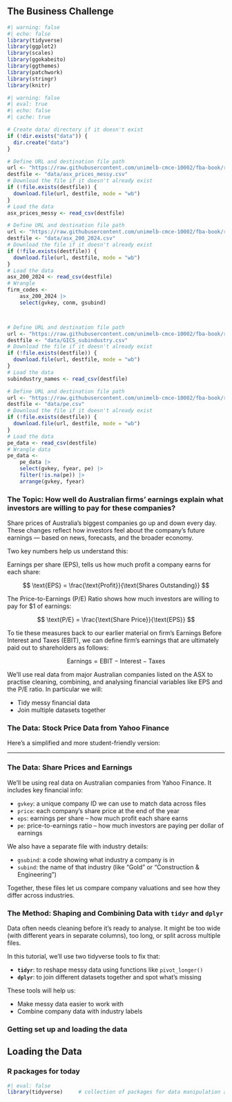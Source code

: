 ## The Business Challenge

```r
#| warning: false
#| echo: false
library(tidyverse)
library(ggplot2)
library(scales) 
library(ggokabeito)
library(ggthemes) 
library(patchwork) 
library(stringr)
library(knitr)
```

```r
#| warning: false
#| eval: true
#| echo: false
#| cache: true

# Create data/ directory if it doesn't exist
if (!dir.exists("data")) {
  dir.create("data")
}

# Define URL and destination file path
url <- "https://raw.githubusercontent.com/unimelb-cmce-10002/fba-book/refs/heads/main/data/asx_200_2024.csv"
destfile <- "data/asx_prices_messy.csv"
# Download the file if it doesn't already exist
if (!file.exists(destfile)) {
  download.file(url, destfile, mode = "wb")
}
# Load the data
asx_prices_messy <- read_csv(destfile)

# Define URL and destination file path
url <- "https://raw.githubusercontent.com/unimelb-cmce-10002/fba-book/refs/heads/main/data/asx_200_2024.csv"
destfile <- "data/asx_200_2024.csv"
# Download the file if it doesn't already exist
if (!file.exists(destfile)) {
  download.file(url, destfile, mode = "wb")
}
# Load the data
asx_200_2024 <- read_csv(destfile)
# Wrangle
firm_codes <- 
    asx_200_2024 |> 
    select(gvkey, conm, gsubind)



# Define URL and destination file path
url <- "https://raw.githubusercontent.com/unimelb-cmce-10002/fba-book/refs/heads/main/data/asx_200_2024.csv"
destfile <- "data/GICS_subindustry.csv"
# Download the file if it doesn't already exist
if (!file.exists(destfile)) {
  download.file(url, destfile, mode = "wb")
}
# Load the data
subindustry_names <- read_csv(destfile)

# Define URL and destination file path
url <- "https://raw.githubusercontent.com/unimelb-cmce-10002/fba-book/refs/heads/main/data/asx_200_2024.csv"
destfile <- "data/pe.csv"
# Download the file if it doesn't already exist
if (!file.exists(destfile)) {
  download.file(url, destfile, mode = "wb")
}
# Load the data
pe_data <- read_csv(destfile)
# Wrangle data
pe_data <- 
    pe_data |> 
    select(gvkey, fyear, pe) |>
    filter(!is.na(pe)) |> 
    arrange(gvkey, fyear)

```

### The Topic: How well do Australian firms' earnings explain what investors are willing to pay for these companies? {.unnumbered}

Share prices of Australia’s biggest companies go up and down every day. These changes reflect how investors feel about the company’s future earnings — based on news, forecasts, and the broader economy.

Two key numbers help us understand this:

Earnings per share (EPS), tells us how much profit a company earns for each share:

$$
\text{EPS} = \frac{\text{Profit}}{\text{Shares Outstanding}}
$$

The Price-to-Earnings (P/E) Ratio shows how much investors are willing to pay for \$1 of earnings:

$$
\text{P/E} = \frac{\text{Share Price}}{\text{EPS}}
$$

To tie these measures back to our earlier material on firm's Earnings Before Interest and Taxes (EBIT), we can define firm's earnings that are ultimately paid out to shareholders as follows:

$$
\text{Earnings} = \text{EBIT} - \text{Interest} - \text{Taxes}
$$

We'll use real data from major Australian companies listed on the ASX to practise cleaning, combining, and analysing financial variables like EPS and the P/E ratio. In particular we will:

-   Tidy messy financial data
-   Join multiple datasets together

### The Data: Stock Price Data from Yahoo Finance

Here’s a simplified and more student-friendly version:

------------------------------------------------------------------------

### The Data: Share Prices and Earnings

We'll be using real data on Australian companies from Yahoo Finance. It includes key financial info:

-   `gvkey`: a unique company ID we can use to match data across files
-   `price`: each company’s share price at the end of the year
-   `eps`: earnings per share – how much profit each share earns
-   `pe`: price-to-earnings ratio – how much investors are paying per dollar of earnings

We also have a separate file with industry details:

-   `gsubind`: a code showing what industry a company is in
-   `subind`: the name of that industry (like "Gold" or "Construction & Engineering")

Together, these files let us compare company valuations and see how they differ across industries.

### The Method: Shaping and Combining Data with `tidyr` and `dplyr`

Data often needs cleaning before it's ready to analyse. It might be too wide (with different years in separate columns), too long, or split across multiple files.

In this tutorial, we’ll use two tidyverse tools to fix that:

-   **`tidyr`**: to reshape messy data using functions like `pivot_longer()`
-   **`dplyr`**: to join different datasets together and spot what's missing

These tools will help us:

-   Make messy data easier to work with
-   Combine company data with industry labels

### Getting set up and loading the data

## Loading the Data

### R packages for today {.unnumbered}

```r
#| eval: false
library(tidyverse)     # collection of packages for data manipulation and visualization
```
